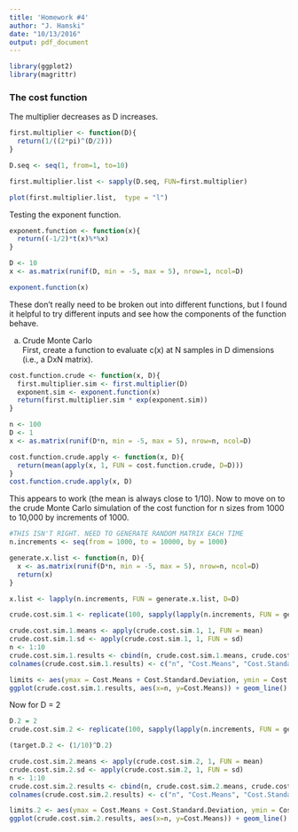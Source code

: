 ```yaml
---
title: 'Homework #4'
author: "J. Hamski"
date: "10/13/2016"
output: pdf_document
---
```

```r
library(ggplot2)
library(magrittr)
```


### The cost function
The multiplier decreases as D increases. 
```r
first.multiplier <- function(D){
  return(1/((2*pi)^(D/2)))
}
```

```r
D.seq <- seq(1, from=1, to=10)

first.multiplier.list <- sapply(D.seq, FUN=first.multiplier)

plot(first.multiplier.list,  type = "l")
```

Testing the exponent function. 
```r
exponent.function <- function(x){
  return((-1/2)*t(x)%*%x)
}

D <- 10
x <- as.matrix(runif(D, min = -5, max = 5), nrow=1, ncol=D)

exponent.function(x)
```

These don't really need to be broken out into different functions, but I found it helpful to try different inputs and see how the components of the function behave. 

a) Crude Monte Carlo  
First, create a function to evaluate c(x) at N samples in D dimensions (i.e., a DxN matrix).  
```r
cost.function.crude <- function(x, D){
  first.multiplier.sim <- first.multiplier(D)
  exponent.sim <- exponent.function(x)
  return(first.multiplier.sim * exp(exponent.sim))
}
```

```r
n <- 100
D <- 1
x <- as.matrix(runif(D*n, min = -5, max = 5), nrow=n, ncol=D)
```

```r
cost.function.crude.apply <- function(x, D){
  return(mean(apply(x, 1, FUN = cost.function.crude, D=D)))
}
cost.function.crude.apply(x, D)
```

This appears to work (the mean is always close to 1/10). Now to move on to the crude Monte Carlo simulation of the cost function for n sizes from 1000 to 10,000 by increments of 1000.

```r

#THIS ISN'T RIGHT. NEED TO GENERATE RANDOM MATRIX EACH TIME
n.increments <- seq(from = 1000, to = 10000, by = 1000)

generate.x.list <- function(n, D){
  x <- as.matrix(runif(D*n, min = -5, max = 5), nrow=n, ncol=D)
  return(x)
}

x.list <- lapply(n.increments, FUN = generate.x.list, D=D)
```

```r
crude.cost.sim.1 <- replicate(100, sapply(lapply(n.increments, FUN = generate.x.list, D=D), FUN = cost.function.crude.apply, D=D))
```

```r
crude.cost.sim.1.means <- apply(crude.cost.sim.1, 1, FUN = mean)
crude.cost.sim.1.sd <- apply(crude.cost.sim.1, 1, FUN = sd)
n <- 1:10
crude.cost.sim.1.results <- cbind(n, crude.cost.sim.1.means, crude.cost.sim.1.sd) %>% as.data.frame()
colnames(crude.cost.sim.1.results) <- c("n", "Cost.Means", "Cost.Standard.Deviation")
```

```r
limits <- aes(ymax = Cost.Means + Cost.Standard.Deviation, ymin = Cost.Means - Cost.Standard.Deviation)
ggplot(crude.cost.sim.1.results, aes(x=n, y=Cost.Means)) + geom_line() + geom_errorbar(limits)
```

Now for D = 2 

```r
D.2 = 2
crude.cost.sim.2 <- replicate(100, sapply(lapply(n.increments, FUN = generate.x.list, D = D.2), FUN = cost.function.crude.apply, D = D.2))

(target.D.2 <- (1/10)^D.2)
```

```r
crude.cost.sim.2.means <- apply(crude.cost.sim.2, 1, FUN = mean)
crude.cost.sim.2.sd <- apply(crude.cost.sim.2, 1, FUN = sd)
n <- 1:10
crude.cost.sim.2.results <- cbind(n, crude.cost.sim.2.means, crude.cost.sim.2.sd) %>% as.data.frame()
colnames(crude.cost.sim.2.results) <- c("n", "Cost.Means", "Cost.Standard.Deviation")
```

```r
limits.2 <- aes(ymax = Cost.Means + Cost.Standard.Deviation, ymin = Cost.Means - Cost.Standard.Deviation)
ggplot(crude.cost.sim.2.results, aes(x=n, y=Cost.Means)) + geom_line() + geom_errorbar(limits.2)
```